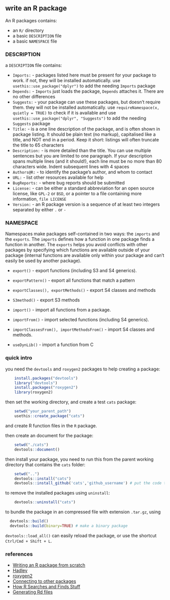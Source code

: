 ## write an R package

An R packages contains:

* an `R/` directory
* a basic `DESCRIPTION` file
* a basic `NAMESPACE` file

### DESCRIPTION

a `DESCRIPTION` file contains:

* `Imports:` - packages listed here must be present for your package to work. if not, they will be installed automatically. use `usethis::use_package("dplyr")` to add the needing `Imports` package
* `Depends:` - `Imports` just loads the package, `Depends` attaches it. There are no other differences
* `Suggests:` - your package can use these packages, but doesn’t require them. they will not be installed automatically. use `requireNamespace(x, quietly = TRUE)` to check if it is available and  use `usethis::use_package("dplyr", "Suggests")` to add the needing `Suggests` package
* `Title:` - is a one line description of the package, and is often shown in package listing. It should be plain text (no markup), capitalised like a title, and NOT end in a period. Keep it short: listings will often truncate the title to 65 characters
* `Description:` - is more detailed than the title. You can use multiple sentences but you are limited to one paragraph. If your description spans multiple lines (and it should!), each line must be no more than 80 characters wide. Indent subsequent lines with 4 spaces
* `Authors@R:` - to identify the package’s author, and whom to contact
* `URL:` -  list other resources available for help
* `BugReports:` - where bug reports should be submitted
* `License:` - can be either a standard abbreviation for an open source license, like `GPL-2` or `BSD`, or a pointer to a file containing more information, `file LICENSE`
* `Version:` - an R package version is a sequence of at least two integers separated by either `.` or `-`

### NAMESPACE

Namespaces make packages self-contained in two ways: the `imports` and the `exports`. The `imports` defines how a function in one package finds a function in another. The `exports` helps you avoid conflicts with other packages by specifying which functions are available outside of your package (internal functions are available only within your package and can't easily be used by another package). 

* `export()` - export functions (including S3 and S4 generics).
* `exportPattern()` - export all functions that match a pattern
* `exportClasses(), exportMethods()` - export S4 classes and methods
* `S3method()` - export S3 methods

* `import()` - import all functions from a package.
* `importFrom()` - import selected functions (including S4 generics).
* `importClassesFrom(), importMethodsFrom()` - import S4 classes and methods.
* `useDynLib()` - import a function from C

### quick intro

you need the `devtools` and `roxygen2` packages to help creating a package:

```r
    install.packages("devtools")
    library("devtools")
    install.packages("roxygen2")
    library(roxygen2)
```
    
then set the working directory, and create a test `cats` package:

```r
    setwd("your_parent_path")
    usethis::create_package("cats")
```

and create R function files in the `R` package.

then create an document for the package:

```r
    setwd("./cats")
    devtools::document()
```
    
then install your package, you need to run this from the parent working directory that contains the `cats` folder:

```r
    setwd("..")
    devtools::install("cats")
    devtools::install_github('cats','github_username') # put the code to github
```

to remove the installed packages using `uninstall`:

```r
    devtools::uninstall("cats")
```

to bundle the package in an compressed file with extension `.tar.gz`, using

```r
  devtools::build()
  devtools::build(binary=TRUE) # make a binary package
```

`devtools::load_all()` can easily reload the package, or use the shortcut `Ctrl/Cmd + Shift + L`.

### references

* [Writing an R package from scratch](https://hilaryparker.com/2014/04/29/writing-an-r-package-from-scratch/)
* [Hadley](http://r-pkgs.had.co.nz/description.html)
* [roxygen2](https://github.com/klutometis/roxygen#roxygen2)
* [Connecting to other packages](http://kbroman.org/pkg_primer/pages/depends.html)
* [How R Searches and Finds Stuff](http://blog.obeautifulcode.com/R/How-R-Searches-And-Finds-Stuff/)
* [Generating Rd files](https://cran.r-project.org/web/packages/roxygen2/vignettes/rd.html)

